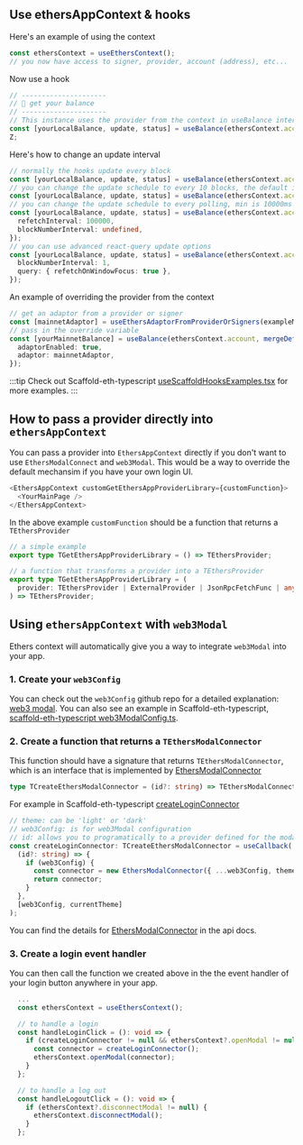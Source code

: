 ## Use ethersAppContext & hooks

Here's an example of using the context

```typescript
const ethersContext = useEthersContext();
// you now have access to signer, provider, account (address), etc...  See IEthersContext for details
```

Now use a hook

```typescript
// ---------------------
// 🏦 get your balance
// ---------------------
// This instance uses the provider from the context in useBalance internally
const [yourLocalBalance, update, status] = useBalance(ethersContext.account);
Z;
```

Here's how to change an update interval

```typescript
// normally the hooks update every block
const [yourLocalBalance, update, status] = useBalance(ethersContext.account);
// you can change the update schedule to every 10 blocks, the default is every 1 block:
const [yourLocalBalance, update, status] = useBalance(ethersContext.account, { blockNumberInterval: 10 });
// you can change the update schedule to every polling, min is 10000ms
const [yourLocalBalance, update, status] = useBalance(ethersContext.account, {
  refetchInterval: 100000,
  blockNumberInterval: undefined,
});
// you can use advanced react-query update options
const [yourLocalBalance, update, status] = useBalance(ethersContext.account, {
  blockNumberInterval: 1,
  query: { refetchOnWindowFocus: true },
});
```

An example of overriding the provider from the context

```typescript
// get an adaptor from a provider or signer
const [mainnetAdaptor] = useEthersAdaptorFromProviderOrSigners(exampleMainnetProvider);
// pass in the override variable
const [yourMainnetBalance] = useBalance(ethersContext.account, mergeDefaultUpdateOptions(), {
  adaptorEnabled: true,
  adaptor: mainnetAdaptor,
});
```

:::tip
Check out Scaffold-eth-typescript [useScaffoldHooksExamples.tsx](https://github.com/scaffold-eth/scaffold-eth-typescript/blob/next/packages/vite-app-ts/src/components/main/hooks/useScaffoldHooksExamples.tsx) for more examples.
:::

## How to pass a provider directly into `ethersAppContext`

You can pass a provider into `EthersAppContext` directly if you don't want to use `EthersModalConnect` and `web3Modal`. This would be a way to override the default mechansim if you have your own login UI.

```typescript
<EthersAppContext customGetEthersAppProviderLibrary={customFunction}>
  <YourMainPage />
</EthersAppContext>
```

In the above example `customFunction` should be a function that returns a `TEthersProvider`

```typescript
// a simple example
export type TGetEthersAppProviderLibrary = () => TEthersProvider;

// a function that transforms a provider into a TEthersProvider
export type TGetEthersAppProviderLibrary = (
  provider: TEthersProvider | ExternalProvider | JsonRpcFetchFunc | any
) => TEthersProvider;
```

## Using `ethersAppContext` with `web3Modal`

Ethers context will automatically give you a way to integrate `web3Modal` into your app.

### 1. Create your `web3Config`

You can check out the `web3Config` github repo for a detailed explanation: [web3 modal](https://github.com/Web3Modal/web3modal#using-with-ethersjs).
You can also see an example in Scaffold-eth-typescript, [scaffold-eth-typescript web3ModalConfig.ts](https://github.com/scaffold-eth/scaffold-eth-typescript/blob/next/packages/vite-app-ts/src/config/web3ModalConfig.ts#L8).

### 2. Create a function that returns a `TEthersModalConnector`

This function should have a signature that returns `TEthersModalConnector`, which is an interface that is implemented by [EthersModalConnector](https://scaffold-eth.github.io/eth-hooks/api-typedocs/classes/EthersAppContext.EthersModalConnector.html)

```typescript
type TCreateEthersModalConnector = (id?: string) => TEthersModalConnector | undefined;
```

For example in Scaffold-eth-typescript [createLoginConnector](https://github.com/scaffold-eth/scaffold-eth-typescript/blob/next/packages/vite-app-ts/src/components/main/hooks/useScaffoldAppProviders.ts#L53)

```typescript
// theme: can be 'light' or 'dark'
// web3Config: is for web3Modal configuration
// id: allows you to programatically to a provider defined for the modal, see the web3Modal for details.
const createLoginConnector: TCreateEthersModalConnector = useCallback(
  (id?: string) => {
    if (web3Config) {
      const connector = new EthersModalConnector({ ...web3Config, theme: currentTheme }, id);
      return connector;
    }
  },
  [web3Config, currentTheme]
);
```

You can find the details for [EthersModalConnector](https://scaffold-eth.github.io/eth-hooks/api-typedocs/classes/EthersAppContext.EthersModalConnector.html) in the api docs.

### 3. Create a login event handler

You can then call the function we created above in the the event handler of your login button anywhere in your app.

```typescript
  ...
  const ethersContext = useEthersContext();

  // to handle a login
  const handleLoginClick = (): void => {
    if (createLoginConnector != null && ethersContext?.openModal != null) {
      const connector = createLoginConnector();
      ethersContext.openModal(connector);
    }
  };

  // to handle a log out
  const handleLogoutClick = (): void => {
    if (ethersContext?.disconnectModal != null) {
      ethersContext.disconnectModal();
    }
  };
```
